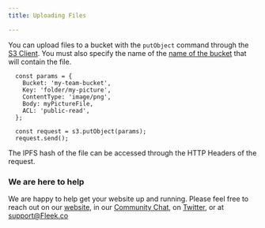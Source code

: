 ```yaml
---
title: Uploading Files

---
```


You can upload files to a bucket with the `putObject` command through the [S3 Client](/StorageSDK/CreatingAClientInstance).
You must also specify the name of the [name of the bucket](/StorageSDK/FetchingBuckets) that will contain the file.

```
  const params = {
    Bucket: 'my-team-bucket',
    Key: 'folder/my-picture',
    ContentType: 'image/png',
    Body: myPictureFile,
    ACL: 'public-read',
  };

  const request = s3.putObject(params);
  request.send();
```

The IPFS hash of the file can be accessed through the HTTP Headers of the request.

### We are here to help

We are happy to help get your website up and running. Please feel free to reach out on our [website](https://Fleek.co), in our [Community Chat](https://join.slack.com/t/fleek-public/shared_invite/zt-bxna7y1d-PbVdut4rgHt5jM6Zjg9g9A), on [Twitter](https://twitter.com/FleekHQ), or at support@Fleek.co

